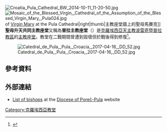 [[Image:Croatia_Pula_Cathedral_BW_2014-10-11_11-20-50.jpg|right]]
[[File:Mosaic_of_the_Blessed_Virgin,_Cathedral_of_the_Assumption_of_the_Blessed_Virgin_Mary,_Pula024.jpg|thumb]] of [[Mary_(mother_of_Jesus)|Virgin Mary]] at the Pula Cathedral|right|thumb|主教座堂牆上的聖母馬賽克]]
'''聖母升天共同主教座堂'''又稱為'''普拉主教座堂'''（{{lang-hr|Katedrala uznesenja Blažene Djevice Marije}}）是[[克羅埃西亞|克羅埃西亞]][[天主教波雷奇暨普拉教區|天主教波雷奇暨普拉教區]]的[[主教座堂|主教座堂]]。教堂在二戰期間曾遭到毀壞但於戰後得到修復<ref name="pulahr">{{cite web|url=http://www.pula.hr/index.php?id=406|title=Grad Pula: Katedrala Uznesenja Blažene Djevice Marije|publisher=City of [[Pula|Pula]]|language=hr|accessdate=11 July 2010|deadurl=yes|archiveurl=https://archive.is/20130217170752/http://www.pula.hr/index.php?id=406|archivedate=2013年2月17日}}</ref>。

[[File:Catedral_de_Pula,_Pula,_Croacia,_2017-04-16,_DD_52.jpg|thumb]]
==參考資料==
{{Reflist}}
==外部連結==
{{commonscat|Cathedral of the Assumption of the Blessed Virgin Mary in Pula}}
*[http://www.biskupija-porecko-pulska.hr/index.php?option=com_content&view=article&id=14&Itemid=128 List of bishops] {{Wayback|url=http://www.biskupija-porecko-pulska.hr/index.php?option=com_content&view=article&id=14&Itemid=128 |date=20160303211236 }} at the [[Roman_Catholic_Diocese_of_Poreč_and_Pula|Diocese of Poreč-Pula]] website {{hr icon}}
[[Category:克羅埃西亞教堂|Category:克羅埃西亞教堂]]